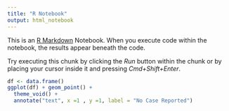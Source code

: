 ```yaml
---
title: "R Notebook"
output: html_notebook
---
```


This is an [R Markdown](http://rmarkdown.rstudio.com) Notebook. When you execute code within the notebook, the results appear beneath the code. 

Try executing this chunk by clicking the *Run* button within the chunk or by placing your cursor inside it and pressing *Cmd+Shift+Enter*. 

```r
df <- data.frame() 
ggplot(df) + geom_point() +
  theme_void() +
  annotate("text", x =1 , y =1, label = "No Case Reported")
  
```
